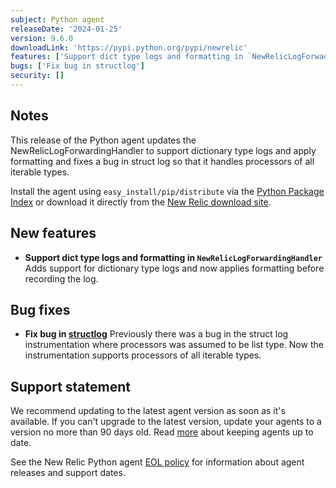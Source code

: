 ```yaml
---
subject: Python agent
releaseDate: '2024-01-25'
version: 9.6.0
downloadLink: 'https://pypi.python.org/pypi/newrelic'
features: ['Support dict type logs and formatting in `NewRelicLogForwadingHandler`']
bugs: ['Fix bug in structlog']
security: []
---
```


## Notes

This release of the Python agent updates the NewRelicLogForwardingHandler to support dictionary type logs and apply formatting and fixes a bug in struct log so that it handles processors of all iterable types.

Install the agent using `easy_install/pip/distribute` via the [Python Package Index](https://pypi.python.org/pypi/newrelic) or download it directly from the [New Relic download site](https://download.newrelic.com/python_agent/release).


## New features

* **Support dict type logs and formatting in `NewRelicLogForwardingHandler`**
    Adds support for dictionary type logs and now applies formatting before recording the log.


## Bug fixes

* **Fix bug in [structlog](https://pypi.org/project/structlog/)**
    Previously there was a bug in the struct log instrumentation where processors was assumed to be list type. Now the instrumentation supports processors of all iterable types.

## Support statement

We recommend updating to the latest agent version as soon as it's available. If you can't upgrade to the latest version, update your agents to a version no more than 90 days old. Read [more](/docs/new-relic-solutions/new-relic-one/install-configure/update-new-relic-agent/) about keeping agents up to date.

See the New Relic Python agent [EOL policy](/docs/apm/agents/python-agent/getting-started/python-agent-eol-policy/) for information about agent releases and support dates.
